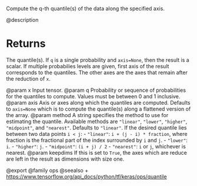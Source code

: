 Compute the q-th quantile(s) of the data along the specified axis.

@description

# Returns
The quantile(s). If `q` is a single probability and `axis=None`, then
the result is a scalar. If multiple probabilies levels are given, first
axis of the result corresponds to the quantiles. The other axes are the
axes that remain after the reduction of `x`.

@param x Input tensor.
@param q Probability or sequence of probabilities for the quantiles to
    compute. Values must be between 0 and 1 inclusive.
@param axis Axis or axes along which the quantiles are computed. Defaults to
    `axis=None` which is to compute the quantile(s) along a flattened
    version of the array.
@param method A string specifies the method to use for estimating the
    quantile. Available methods are `"linear"`, `"lower"`, `"higher"`,
    `"midpoint"`, and `"nearest"`. Defaults to `"linear"`.
    If the desired quantile lies between two data points `i < j`:
    - `"linear"`: `i + (j - i) * fraction`, where fraction is the
        fractional part of the index surrounded by `i` and `j`.
    - `"lower"`: `i`.
    - `"higher"`: `j`.
    - `"midpoint"`: `(i + j) / 2`
    - `"nearest"`: `i` or `j`, whichever is nearest.
@param keepdims If this is set to `True`, the axes which are reduce
    are left in the result as dimensions with size one.

@export
@family ops
@seealso
+ <https://www.tensorflow.org/api_docs/python/tf/keras/ops/quantile>

